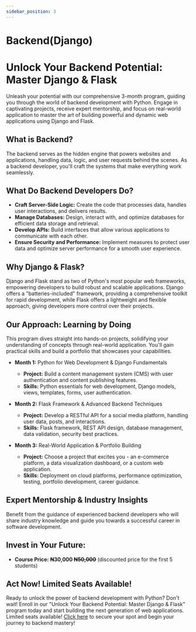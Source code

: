 ```yaml
---
sidebar_position: 3
---
```


# Backend(Django)

# Unlock Your Backend Potential: Master Django & Flask

Unleash your potential with our comprehensive 3-month program, guiding you through the world of backend development with Python. Engage in captivating projects, receive expert mentorship, and focus on real-world application to master the art of building powerful and dynamic web applications using Django and Flask.

## What is Backend?
The backend serves as the hidden engine that powers websites and applications, handling data, logic, and user requests behind the scenes. As a backend developer, you'll craft the systems that make everything work seamlessly.

## What Do Backend Developers Do?
- **Craft Server-Side Logic:** Create the code that processes data, handles user interactions, and delivers results.
- **Manage Databases:** Design, interact with, and optimize databases for efficient data storage and retrieval.
- **Develop APIs:** Build interfaces that allow various applications to communicate with each other.
- **Ensure Security and Performance:** Implement measures to protect user data and optimize server performance for a smooth user experience.

## Why Django & Flask?
Django and Flask stand as two of Python's most popular web frameworks, empowering developers to build robust and scalable applications. Django offers a "batteries-included" framework, providing a comprehensive toolkit for rapid development, while Flask offers a lightweight and flexible approach, giving developers more control over their projects.

## Our Approach: Learning by Doing
This program dives straight into hands-on projects, solidifying your understanding of concepts through real-world application. You'll gain practical skills and build a portfolio that showcases your capabilities.

- **Month 1:** Python for Web Development & Django Fundamentals
    - **Project:** Build a content management system (CMS) with user authentication and content publishing features.
    - **Skills:** Python essentials for web development, Django models, views, templates, forms, user authentication.

- **Month 2:** Flask Framework & Advanced Backend Techniques
    - **Project:** Develop a RESTful API for a social media platform, handling user data, posts, and interactions.
    - **Skills:** Flask framework, REST API design, database management, data validation, security best practices.

- **Month 3:** Real-World Application & Portfolio Building
    - **Project:** Choose a project that excites you - an e-commerce platform, a data visualization dashboard, or a custom web application.
    - **Skills:** Deployment on cloud platforms, performance optimization, testing, portfolio development, career guidance.

## Expert Mentorship & Industry Insights
Benefit from the guidance of experienced backend developers who will share industry knowledge and guide you towards a successful career in software development.

## Invest in Your Future:
- **Course Price:** **₦30,000 ~~₦50,000~~** (discounted price for the first 5 students)

## Act Now! Limited Seats Available!
Ready to unlock the power of backend development with Python? Don't wait! Enroll in our "Unlock Your Backend Potential: Master Django & Flask" program today and start building the next generation of web applications. Limited seats available!
[Click here](#) to secure your spot and begin your journey to backend mastery!
